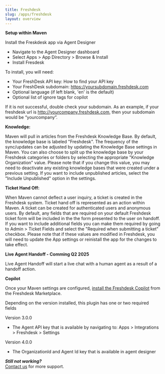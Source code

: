 ```yaml
---
title: Freshdesk
slug: /apps/freshdesk
layout: overview
---
```


**Setup within Maven**

Install the Freskdesk app via Agent Designer  
* Navigate to the Agent Designer dashboard  
* Select Apps \> App Directory \> Browse & Install  
* Install Fresdesk

To install, you will need:

* Your FreshDesk API key: How to find your API key  
* Your FreshDesk subdomain: https://yoursubdomain.freshdesk.com  
* Optional language (if left blank, 'en' is the default)
* Optional list of ignore tags for copilot

If it is not successful, double check your subdomain. As an example, if your freshdesk url is http://yourcompany.freshdesk.com, then your subdomain would be “yourcompany”.

**Knowledge:**

Maven will pull in articles from the Freshdesk Knowledge Base. By default, the knowledge base is labeled "Freshdesk". The frequency of the sync/updates can be adjusted by updating the Knowledge Base settings in Maven.
You can also choose to split up the knowledge base by your Freshdesk categories or folders by selecting the appropriate "Knowledge Organization" value.
Please note that if you change this value, you may need to deactivate any existing knowledge bases that were created under a previous setting.
If you want to include unpublished articles, select the "Include Unpublished" option in the settings.

**Ticket Hand Off:**

When Maven cannot deflect a user inquiry, a ticket is created in the Freshdesk system. Ticket hand off is represented as an action within Maven. A ticket can be created for authenticated users and anonymous users.
By default, any fields that are required on your default Freshdesk ticket form will be included in the the form presented to the user on handoff.
If you want to include additional fields you can make them required by going to Admin > Ticket Fields and select the "Required when submitting a ticket" checkbox.
Please note that if these values are modified in Freshdesk, you will need to update the App settings or reinistall the app for the changes to take effect.


**Live Agent Handoff - Comming Q2 2025**

Live Agent Handoff will start a live chat with a human agent as a result of a handoff action.

**Copilot**

Once your Maven settings are configured, [install the Freshdesk Copilot](https://www.freshworks.com/apps/maven_agi_co-pilot/) from the Freshdesk Marketplace.

Depending on the version installed, this plugin has one or two required fields

Version 3.0.0
- The Agent API key that is available by navigating to: Apps > Integrations > Freshdesk > Settings

Version 4.0.0
- The OrganizationId and Agent Id key that is available in agent designer

***Still not working?***  
[Contact us](https://support.mavenagi.com/) for more support.
